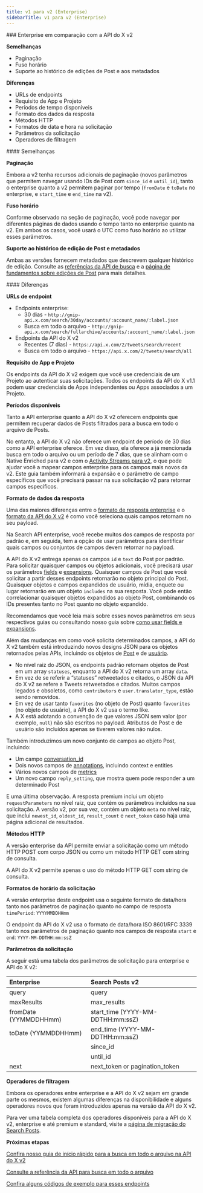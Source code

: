 ```yaml
---
title: v1 para v2 (Enterprise)
sidebarTitle: v1 para v2 (Enterprise)
---
```


<div id="enterprise-compared-to-x-api-v2">
  ### Enterprise em comparação com a API do X v2
</div>

**Semelhanças**

- Paginação
- Fuso horário
- Suporte ao histórico de edições de Post e aos metadados

**Diferenças**

- URLs de endpoints
- Requisito de App e Projeto
- Períodos de tempo disponíveis
- Formato dos dados da resposta
- Métodos HTTP
- Formatos de data e hora na solicitação
- Parâmetros da solicitação
- Operadores de filtragem

<div id="similarities">
  #### Semelhanças
</div>

**Paginação**

Embora a v2 tenha recursos adicionais de paginação (novos parâmetros que permitem navegar usando IDs de Post com `since_id` e `until_id`), tanto o enterprise quanto a v2 permitem paginar por tempo (`fromDate` e `toDate` no enterprise, e `start_time` e `end_time` na v2).
 

**Fuso horário**

Conforme observado na seção de paginação, você pode navegar por diferentes páginas de dados usando o tempo tanto no enterprise quanto na v2. Em ambos os casos, você usará o UTC como fuso horário ao utilizar esses parâmetros.

**Suporte ao histórico de edição de Post e metadados**

Ambas as versões fornecem metadados que descrevem qualquer histórico de edição. Consulte as [referências da API de busca](/pt-BR/x-api/posts/recent-search) e a [página de fundamentos sobre edições de Post](/pt-BR/x-api/fundamentals/edit-posts) para mais detalhes. 

<div id="differences">
  #### Diferenças
</div>

**URLs de endpoint**

- Endpoints enterprise:
  - 30 dias - `http://gnip-api.x.com/search/30day/accounts/:account_name/:label.json`
  - Busca em todo o arquivo - `http://gnip-api.x.com/search/fullarchive/accounts/:account_name/:label.json`
- Endpoints da API do X v2
  - Recentes (7 dias) - `https://api.x.com/2/tweets/search/recent`
  - Busca em todo o arquivo - `https://api.x.com/2/tweets/search/all`

**Requisito de App e Projeto**

Os endpoints da API do X v2 exigem que você use credenciais de um Projeto ao autenticar suas solicitações. Todos os endpoints da API do X v1.1 podem usar credenciais de Apps independentes ou Apps associados a um Projeto.
 

**Períodos disponíveis**

Tanto a API enterprise quanto a API do X v2 oferecem endpoints que permitem recuperar dados de Posts filtrados para a busca em todo o arquivo de Posts.

No entanto, a API do X v2 não oferece um endpoint de período de 30 dias como a API enterprise oferece. Em vez disso, ela oferece a já mencionada busca em todo o arquivo ou um período de 7 dias, que se alinham com o Native Enriched para v2 e com o [Activity Streams para v2](/pt-BR/x-api/migrate/data-format-migration#migrating-from-activity-streams-data-format-to-v2), o que pode ajudar você a mapear campos enterprise para os campos mais novos da v2. Este guia também informará a expansão e o parâmetro de campo específicos que você precisará passar na sua solicitação v2 para retornar campos específicos.
 

**Formato de dados da resposta**

Uma das maiores diferenças entre o [formato de resposta enterprise](https://developer.x.com/x-api/enterprise-gnip-2.0/fundamentals/data-dictionary) e o [formato da API do X v2](/pt-BR/x-api/fundamentals/data-dictionary) é como você seleciona quais campos retornam no seu payload.

Na Search API enterprise, você recebe muitos dos campos de resposta por padrão e, em seguida, tem a opção de usar parâmetros para identificar quais campos ou conjuntos de campos devem retornar no payload.

A API do X v2 entrega apenas os campos `id` e `text` do Post por padrão. Para solicitar quaisquer campos ou objetos adicionais, você precisará usar os parâmetros [fields](/pt-BR/x-api/fundamentals/fields) e [expansions](/pt-BR/x-api/fundamentals/expansions). Quaisquer campos de Post que você solicitar a partir desses endpoints retornarão no objeto principal do Post. Quaisquer objetos e campos expandidos de usuário, mídia, enquete ou lugar retornarão em um objeto `includes` na sua resposta. Você pode então correlacionar quaisquer objetos expandidos ao objeto Post, combinando os IDs presentes tanto no Post quanto no objeto expandido.

Recomendamos que você leia mais sobre esses novos parâmetros em seus respectivos guias ou consultando nosso guia sobre [como usar fields e expansions](/pt-BR/x-api/fundamentals/data-dictionary#how-to-use-fields-and-expansions).

Além das mudanças em como você solicita determinados campos, a API do X v2 também está introduzindo novos designs JSON para os objetos retornados pelas APIs, incluindo os objetos de [Post](/pt-BR/x-api/fundamentals/data-dictionary#tweet) e de [usuário](/pt-BR/x-api/fundamentals/data-dictionary#user).

- No nível raiz do JSON, os endpoints padrão retornam objetos de Post em um array `statuses`, enquanto a API do X v2 retorna um array `data`.
- Em vez de se referir a “statuses” retweetados e citados, o JSON da API do X v2 se refere a Tweets retweetados e citados. Muitos campos legados e obsoletos, como `contributors` e `user.translator_type`, estão sendo removidos.
- Em vez de usar tanto `favorites` (no objeto de Post) quanto `favourites` (no objeto de usuário), a API do X v2 usa o termo like.
- A X está adotando a convenção de que valores JSON sem valor (por exemplo, `null`) não são escritos no payload. Atributos de Post e de usuário são incluídos apenas se tiverem valores não nulos.
   

Também introduzimos um novo conjunto de campos ao objeto Post, incluindo:

- Um campo [conversation\_id](/pt-BR/x-api/fundamentals/conversation-id)
- Dois novos campos de [annotations](/pt-BR/x-api/fundamentals/post-annotations), incluindo context e entities
- Vários novos campos de [metrics](/pt-BR/x-api/fundamentals/metrics)
- Um novo campo `reply_setting`, que mostra quem pode responder a um determinado Post

E uma última observação. A resposta premium inclui um objeto `requestParameters` no nível raiz, que contém os parâmetros incluídos na sua solicitação. A versão v2, por sua vez, contém um objeto `meta` no nível raiz, que inclui `newest_id`, `oldest_id`, `result_count` e `next_token` caso haja uma página adicional de resultados.

**Métodos HTTP**

A versão enterprise da API permite enviar a solicitação como um método HTTP POST com corpo JSON ou como um método HTTP GET com string de consulta.

A API do X v2 permite apenas o uso do método HTTP GET com string de consulta.
 

**Formatos de horário da solicitação**

A versão enterprise deste endpoint usa o seguinte formato de data/hora tanto nos parâmetros de paginação quanto no campo de resposta `timePeriod`: `YYYYMMDDHHmm`

O endpoint da API do X v2 usa o formato de data/hora ISO 8601/RFC 3339 tanto nos parâmetros de paginação quanto nos campos de resposta `start` e `end`: `YYYY-MM-DDTHH:mm:ssZ
 `

**Parâmetros da solicitação**

A seguir está uma tabela dos parâmetros de solicitação para enterprise e API do X v2:

| Enterprise | Search Posts v2 |
| :--- | :--- |
| query | query |
| maxResults | max\_results |
| fromDate (YYMMDDHHmm) | start\_time (YYYY-MM-DDTHH:mm:ssZ) |
| toDate (YYMMDDHHmm) | end\_time (YYYY-MM-DDTHH:mm:ssZ) |
|     | since\_id |
|     | until\_id |
| next | next\_token or pagination\_token |

**Operadores de filtragem**

Embora os operadores entre enterprise e a API do X v2 sejam em grande parte os mesmos, existem algumas diferenças na disponibilidade e alguns operadores novos que foram introduzidos apenas na versão da API do X v2.

Para ver uma tabela completa dos operadores disponíveis para a API do X v2, enterprise e até premium e standard, visite a [página de migração do Search Posts](/pt-BR/x-api/posts/search/migrate/overview).

**Próximas etapas**

[Confira nosso guia de início rápido para a busca em todo o arquivo na API do X v2](/pt-BR/x-api/posts/search/quickstart/full-archive-search)

[Consulte a referência da API para busca em todo o arquivo](/pt-BR/x-api/posts/full-archive-search)

[Confira alguns códigos de exemplo para esses endpoints](https://github.com/xdevplatform/Twitter-API-v2-sample-code)